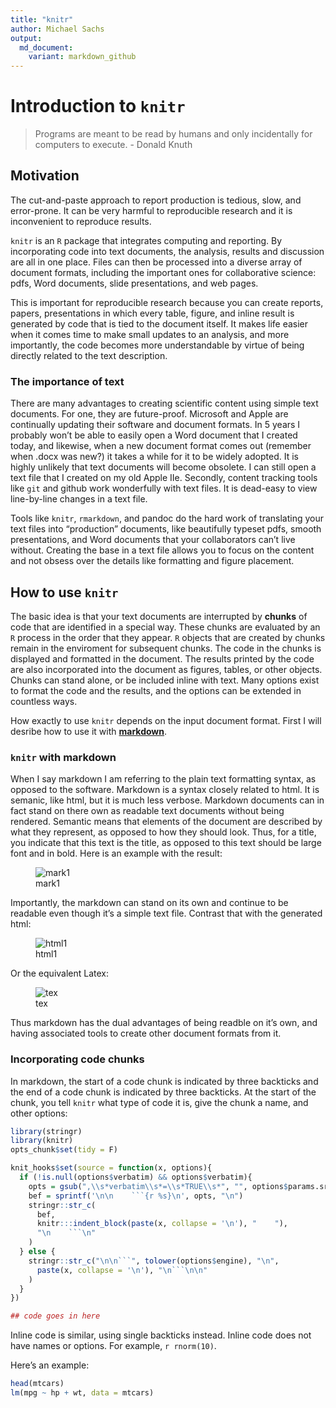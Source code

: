 ```yaml
---
title: "knitr"
author: Michael Sachs
output: 
  md_document:
    variant: markdown_github
---
```


Introduction to `knitr` 
===================

> Programs are meant to be read by humans and only incidentally for computers to execute. 
> - Donald Knuth

Motivation
----------------

The cut-and-paste approach to report production is tedious, slow, and error-prone. It can be very harmful to reproducible research and it is inconvenient to reproduce results. 

`knitr` is an `R` package that integrates computing and reporting.  By incorporating code into text documents, the analysis, results and discussion are all in one place. Files can then be processed into a diverse array of document formats, including the important ones for collaborative science: pdfs, Word documents, slide presentations, and web pages. 

This is important for reproducible research because you can create reports, papers, presentations in which every table, figure, and inline result is generated by code that is tied to the document itself. It makes life easier when it comes time to make small updates to an analysis, and more importantly, the code becomes more understandable by virtue of being directly related to the text description. 

### The importance of text

There are many advantages to creating scientific content using simple text documents. For one, they are future-proof. Microsoft and Apple are continually updating their software and document formats. In 5 years I probably won't be able to easily open a Word document that I created today, and likewise, when a new document format comes out (remember when .docx was new?) it takes a while for it to be widely adopted. It is highly unlikely that text documents will become obsolete. I can still open a text file that I created on my old Apple IIe. Secondly, content tracking tools like `git` and github work wonderfully with text files. It is dead-easy to view line-by-line changes in a text file. 

Tools like `knitr`, `rmarkdown`, and pandoc do the hard work of translating your text files into "production" documents, like beautifully typeset pdfs, smooth presentations, and Word documents that your collaborators can't live without. Creating the base in a text file allows you to focus on the content and not obsess over the details like formatting and figure placement. 

How to use `knitr` 
-----------------

The basic idea is that your text documents are interrupted by __chunks__ of code that are identified in a special way. These chunks are evaluated by an `R` process in the order that they appear. `R` objects that are created by chunks remain in the enviroment for subsequent chunks. The code in the chunks is displayed and formatted in the document. The results printed by the code are also incorporated into the document as figures, tables, or other objects. Chunks can stand alone, or be included inline with text. Many options exist to format the code and the results, and the options can be extended in countless ways. 

How exactly to use `knitr` depends on the input document format. First I will desribe how to use it with [**markdown**](http://daringfireball.net/projects/markdown/). 


### `knitr` with markdown

When I say markdown I am referring to the plain text formatting syntax, as opposed to the software. Markdown is a syntax closely related to html. It is semanic, like html, but it is much less verbose. Markdown documents can in fact stand on there own as readable text documents without being rendered. Semantic means that elements of the document are described by what they represent, as opposed to how they should look. Thus, for a title, you indicate that this text is the title, as opposed to this text should be large font and in bold. Here is an example with the result:

![mark1](img/mark1.png)

Importantly, the markdown can stand on its own and continue to be readable even though it's a simple text file. Contrast that with the generated html:

![html1](img/html.png)

Or the equivalent Latex:

![tex](img/tex.png)

Thus markdown has the dual advantages of being readble on it's own, and having associated tools to create other document formats from it. 

### Incorporating code chunks

In markdown, the start of a code chunk is indicated by three backticks and the end of a code chunk is indicated by three backticks. At the start of the chunk, you tell `knitr` what type of code it is, give the chunk a name, and other options: 

```r
library(stringr)
library(knitr)
opts_chunk$set(tidy = F)

knit_hooks$set(source = function(x, options){
  if (!is.null(options$verbatim) && options$verbatim){
    opts = gsub(",\\s*verbatim\\s*=\\s*TRUE\\s*", "", options$params.src)
    bef = sprintf('\n\n    ```{r %s}\n', opts, "\n")
    stringr::str_c(
      bef, 
      knitr:::indent_block(paste(x, collapse = '\n'), "    "), 
      "\n    ```\n"
    )
  } else {
    stringr::str_c("\n\n```", tolower(options$engine), "\n", 
      paste(x, collapse = '\n'), "\n```\n\n"
    )
  }
})
```

```r
## code goes in here
```

Inline code is similar, using single backticks instead. Inline code does not have names or options. For example,  ```r rnorm(10)```. 

Here's an example:

```r
head(mtcars)
lm(mpg ~ hp + wt, data = mtcars)
```



